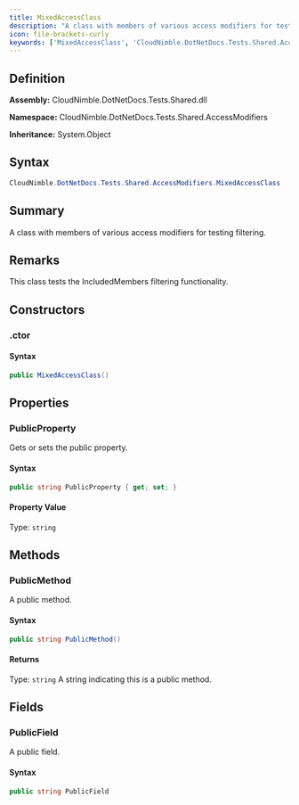 ```yaml
---
title: MixedAccessClass
description: "A class with members of various access modifiers for testing filtering."
icon: file-brackets-curly
keywords: ['MixedAccessClass', 'CloudNimble.DotNetDocs.Tests.Shared.AccessModifiers.MixedAccessClass', 'CloudNimble.DotNetDocs.Tests.Shared.AccessModifiers', 'class', 'System.Object']
---
```


## Definition

**Assembly:** CloudNimble.DotNetDocs.Tests.Shared.dll

**Namespace:** CloudNimble.DotNetDocs.Tests.Shared.AccessModifiers

**Inheritance:** System.Object

## Syntax

```csharp
CloudNimble.DotNetDocs.Tests.Shared.AccessModifiers.MixedAccessClass
```

## Summary

A class with members of various access modifiers for testing filtering.

## Remarks

This class tests the IncludedMembers filtering functionality.

## Constructors

### .ctor

#### Syntax

```csharp
public MixedAccessClass()
```

## Properties

### PublicProperty

Gets or sets the public property.

#### Syntax

```csharp
public string PublicProperty { get; set; }
```

#### Property Value

Type: `string`

## Methods

### PublicMethod

A public method.

#### Syntax

```csharp
public string PublicMethod()
```

#### Returns

Type: `string`
A string indicating this is a public method.

## Fields

### PublicField

A public field.

#### Syntax

```csharp
public string PublicField
```

